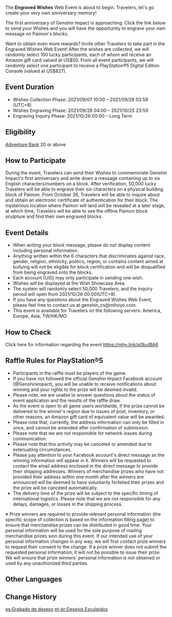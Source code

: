 {{Event Tabs}}
{{Event
|name              = Engraved Wishes
|image             = Engraved Wishes.png
|type              = Web
|time_known        = yes
|time_start        = 2021-09-07 10:00:00
|time_end          = 2021-09-28 03:59:59
|time_start_offset = GMT+8
|time_end_offset   = GMT+8
|link              = https://genshin.hoyoverse.com/en/news/detail/15731
|link2             = https://webstatic-sea.mihoyo.com/ys/event/e20210907-wish/index.html
|link2name         = Event Page
}}
The '''Engraved Wishes''' Web Event is about to begin. Travelers, let's go create your very own anniversary memory!

The first anniversary of Genshin Impact is approaching. Click the link below to send your Wishes and you will have the opportunity to engrave your own message on Paimon's blocks.

Want to obtain even more rewards? Invite other Travelers to take part in the Engraved Wishes Web Event! After the wishes are collected, we will randomly select 100 lucky participants, each of whom will receive an Amazon gift card valued at US$50. From all event participants, we will randomly select one participant to receive a PlayStation®5 Digital Edition Console (valued at US$827).

==Event Duration==
* Wishes Collection Phase: 2021/09/07 10:00 – 2021/09/28 03:59 (UTC+8)
* Wishes Engraving Phase: 2021/09/28 04:00 – 2021/10/25 23:59
* Engraving Inquiry Phase: 2021/10/26 00:00 – Long Term

==Eligibility==
[[Adventure Rank]] 20 or above

==How to Participate==
During the event, Travelers can send their Wishes to commemorate Genshin Impact's first anniversary and write down a message containing up to six English characters/numbers on a block. After verification, 50,000 lucky Travelers will be able to engrave their six characters on a physical building block of Paimon. From October 26, Travelers will be able to inquire about and obtain an electronic certificate of authentication for their block. The mysterious location where Paimon will land will be revealed at a later stage, at which time, Travelers will be able to see the offline Paimon block sculpture and find their own engraved blocks.

==Event Details==
*When writing your block message, please do not display content including personal information.
*Anything written within the 6 characters that discriminates against race, gender, religion, ethnicity, politics, region, or contains content aimed at bullying will not be eligible for block certification and will be disqualified from being engraved onto the blocks.
*Each account (UID) may only participate in sending one wish.
*Wishes will be displayed at the Wish Showcase Area.
*The system will randomly select 50,000 Travelers, and the inquiry period will open from 2021/10/26 00:00(UTC+8).
*If you have any questions about the Engraved Wishes Web Event, please feel free to contact us at genshin_cs@mihoyo.com.
*This event is available for Travelers on the following servers: America, Europe, Asia, TW/HK/MO

==How to Check==
Click here for information regarding the event https://mhy.link/a0buIBA6

==Raffle Rules for PlayStation®5==
*Participants in the raffle must be players of the game.
*If you have not followed the official Genshin Impact Facebook account (@Genshinimpact), you will be unable to receive notifications about winning and your rights to the prize will be deemed invalid.
*Please note, we are unable to answer questions about the status of event application and the results of the raffle draw.
*As the event is open to all game users worldwide, if the prize cannot be delivered to the winner's region due to issues of post, inventory, or other reasons, an Amazon gift card of equivalent value will be awarded.
*Please note that, currently, the address information can only be filled in once, and cannot be amended after confirmation of submission.
*Please note that we are not responsible for network issues during communication.
*Please note that this activity may be canceled or amended due to extenuating circumstances.
*Please pay attention to your Facebook account's direct message as the winning information will appear in it. Winners will be requested to contact the email address enclosed in the direct message to provide their shipping addresses. Winners of merchandise prizes who have not provided their address within one month after the winners are announced will be deemed to have voluntarily forfeited their prizes and the prize will be canceled automatically.
*The delivery time of the prize will be subject to the specific timing of international logistics. Please note that we are not responsible for any delays, damages, or losses in the shipping process.
※ Prize winners are required to provide relevant personal information (the specific scope of collection is based on the information filling page) to ensure that merchandise prizes can be distributed in good time. Your personal information will be used for the sole purpose of mailing merchandise prizes won during this event. If our intended use of your personal information changes in any way, we will first contact prize winners to request their consent to the change. If a prize winner does not submit the requested personal information, it will not be possible to issue their prize. We will ensure that prize winners' personal information is not obtained or used by any unauthorized third parties.

==Other Languages==
{{Other Languages|default_hidden = 1
|en      = Engraved Wishes
|zhs     = 刻印的祝愿
|zhs_rm  = Kèyìn de Zhùyuàn
|zht     = 刻印的祝愿
|zht_rm  = Kèyìn de Zhùyuàn
|ja      = 祝福の刻印
|ja_rm   = Shukufuku no Koku'in{{Assumed}}
|ko      = {{tt|각인|刻印}}의 {{tt|축복|祝福}}
|ko_rm   = Gak'in-ui Chukbok
|es      = Grabado de deseos
|fr      = Gravures de vœux
|ru      = Высеченные пожелания
|th      = สลักความปรารถนา
|th_rm   = Salak Khwam Pranthana
|vi      = Khắc Lên Lời Chúc
|de      = Eingravierte Glückwünsche
|id      = Ucapan yang Terukir
|pt      = Desejos Esculpidos
}}

==Change History==
{{Change History|2.1}}

[[es:Grabado de deseos]]
[[pt-br:Desejos Esculpidos]]
